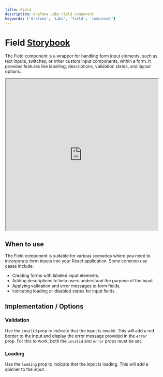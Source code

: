 ```yaml
---
title: Field
description: Grafana Labs Field component
keywords: ['Grafana', 'Labs', 'field', 'component']
---
```



# Field <Badge text='ready' color='green'></Badge> <a href='https://developers.grafana.com/ui/latest/index.html?path=/story/forms-field--horizontal-layout' target='_blank' className='header-links'>Storybook <Icon name="external-link-alt"/> </a>

The Field component is a wrapper for handling form input elements, such as text inputs, switches, or other custom input components, within a form. It provides features like labelling, descriptions, validation states, and layout options. 

<iframe
  src="https://developers.grafana.com/ui/latest/index.html?path=/story/forms-field--horizontal-layout&full=1&shortcuts=false&singleStory=true"
  width="100%"
  height="500px"
></iframe>

## When to use
The Field component is suitable for various scenarios where you need to incorporate form inputs into your React application. Some common use cases include:
- Creating forms with labeled input elements.
- Adding descriptions to help users understand the purpose of the input.
- Applying validation and error messages to form fields.
- Indicating loading or disabled states for input fields.

## Implementation / Options

### Validation
Use the `invalid` prop to indicate that the input is invalid. This will add a red border to the input and display the error message provided in the `error` prop. For this to work, both the `invalid` and `error` props must be set.

### Loading
Use the `loading` prop to indicate that the input is loading. This will add a spinner to the input.

